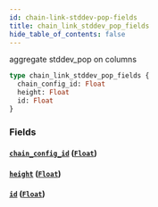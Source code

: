 ```yaml
---
id: chain-link-stddev-pop-fields
title: chain_link_stddev_pop_fields
hide_table_of_contents: false
---
```


aggregate stddev_pop on columns

```graphql
type chain_link_stddev_pop_fields {
  chain_config_id: Float
  height: Float
  id: Float
}
```

### Fields

#### [`chain_config_id`](#) ([`Float`](../scalars/float))

#### [`height`](#) ([`Float`](../scalars/float))

#### [`id`](#) ([`Float`](../scalars/float))
